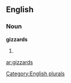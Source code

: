 
==English==

===Noun===
'''gizzards'''

# {{plural of|[[gizzard]]}}

[[Category:English plurals]]

[[ar:gizzards]]